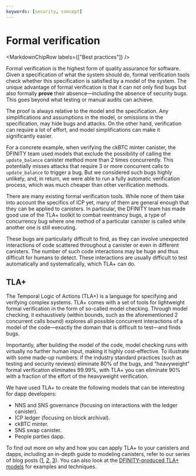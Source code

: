```yaml
---
keywords: [security, concept]
---
```



# Formal verification

<MarkdownChipRow labels={["Best practices"]} />

Formal verification is the highest form of quality assurance for software. Given a specification of what the system should do, formal verification tools check whether this specification is satisfied by a model of the system. The unique advantage of formal verification is that it can not only find bugs but also formally **prove** their absence—including the absence of security bugs. This goes beyond what testing or manual audits can achieve.

The proof is always relative to the model and the specification. Any simplifications and assumptions in the model, or omissions in the specification, may hide bugs and attacks. On the other hand, verification can require a lot of effort, and model simplifications can make it significantly easier.

For a concrete example, when verifying the ckBTC minter canister, the DFINITY team used models that exclude the possibility of calling the `update_balance` canister method more than 2 times concurrently. This potentially misses attacks that require 3 or more concurrent calls to `update_balance` to trigger a bug. But we considered such bugs highly unlikely, and, in return, we were able to run a fully automatic verification process, which was much cheaper than other verification methods.

There are many existing formal verification tools. While none of them take into account the specifics of ICP yet, many of them are general enough that they can be applied to canisters. In particular, the DFINITY team has made good use of the TLA+ toolkit to combat reentrancy bugs, a type of concurrency bug where one method of a particular canister is called while another one is still executing.

These bugs are particularly difficult to find, as they can involve unexpected interactions of code scattered throughout a canister or even in different canisters. The number of such code interactions may be huge and thus difficult for humans to detect. These interactions are usually difficult to test automatically and systematically, which TLA+ can do.

## TLA+

The Temporal Logic of Actions (TLA+) is a language for specifying and verifying complex systems. TLA+ comes with a set of tools for lightweight formal verification in the form of so-called model checking. Through model checking, it exhaustively (within bounds, such as the aforementioned 2 concurrent calls bound) explores all possible concurrent interactions of a model of the code—exactly the domain that is difficult to test—and finds bugs.

Importantly, after building the model of the code, model checking runs with virtually no further human input, making it highly cost-effective. To illustrate with some made-up numbers: if the industry standard practices (such as testing and security reviews) eliminate 80% of the bugs, and “heavyweight” formal verification eliminates 99.99%, with TLA+ you can eliminate 90% with a fraction of the effort of the heavyweight verification.

We have used TLA+ to create the following models that can be interesting for dapp developers:

- NNS and SNS governance (focusing on interactions with the ledger canister).
- ICP ledger (focusing on block archival).
- ckBTC minter.
- SNS swap canister.
- People parties dapp.

To find out more on why and how you can apply TLA+ to your canisters and dapps, including an in-depth guide to modeling canisters, refer to our series of blog posts ([1](https://medium.com/dfinity/eliminating-smart-contract-bugs-with-tla-e986aeb6da24), [2](https://medium.com/dfinity/weeding-out-the-bugs-with-tla-models-3606045bf24e), [3](https://mynosefroze.com/blog/2023-08-09-tla_for_canisters)). You can also look at the [DFINITY-produced TLA+ models](https://github.com/dfinity/formal-models) for examples and techniques.